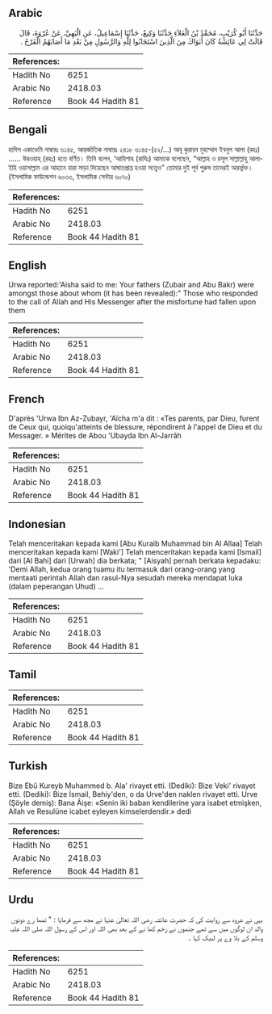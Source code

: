 ## Arabic


<div dir="rtl" lang="ar" style={{fontSize:'larger',backgroundColor:'#f8f9fa',padding:20}}>
حَدَّثَنَا أَبُو كُرَيْبٍ، مُحَمَّدُ بْنُ الْعَلاَءِ حَدَّثَنَا وَكِيعٌ، حَدَّثَنَا إِسْمَاعِيلُ، عَنِ الْبَهِيِّ، عَنْ عُرْوَةَ، قَالَ قَالَتْ لِي عَائِشَةُ كَانَ أَبَوَاكَ مِنَ الَّذِينَ اسْتَجَابُوا لِلَّهِ وَالرَّسُولِ مِنْ بَعْدِ مَا أَصَابَهُمُ الْقَرْحُ ‏.‏
</div>
<div style={{backgroundColor:'#f8f9fa',padding:20, marginBottom: 10}}><table> <thead> <tr> <th>References:</th> <th></th> </tr> </thead> <tbody><tr><td>Hadith No</td><td>6251</td></tr><tr><td>Arabic No</td><td>2418.03</td></tr><tr><td>Reference</td><td>Book 44 Hadith 81</td></tr></tbody></table></div>

## Bengali


<div dir="ltr" lang="bn" style={{fontSize:'larger',backgroundColor:'#f8f9fa',padding:20}}>
হাদিস একাডেমি নাম্বারঃ ৬১৪৫, আন্তর্জাতিক নাম্বারঃ ২৪১৮ ৬১৪৫-(৫২/...) আবূ কুরায়ব মুহাম্মাদ ইবনুল আলা (রহঃ) ...... উরওয়াহ্ (রহঃ) হতে বর্ণিত। তিনি বলেন, ‘আয়িশাহ (রাযিঃ) আমাকে বলেছেন, “আল্লাহ ও রসূল সাল্লাল্লাহু আলাইহি ওয়াসাল্লাম এর আহানে যারা সাড়া দিয়েছেন আঘাতপ্রাপ্ত হওয়া সত্ত্বেও” তোমার দুই পূর্ব পুরুষ তাদেরই অন্তর্ভুক্ত। (ইসলামিক ফাউন্ডেশন ৬০৩৩, ইসলামিক সেন্টার ৬০৭০)
</div>
<div style={{backgroundColor:'#f8f9fa',padding:20, marginBottom: 10}}><table> <thead> <tr> <th>References:</th> <th></th> </tr> </thead> <tbody><tr><td>Hadith No</td><td>6251</td></tr><tr><td>Arabic No</td><td>2418.03</td></tr><tr><td>Reference</td><td>Book 44 Hadith 81</td></tr></tbody></table></div>

## English


<div dir="ltr" lang="en" style={{fontSize:'larger',backgroundColor:'#f8f9fa',padding:20}}>
Urwa reported:'Aisha said to me: Your fathers (Zubair and Abu Bakr) were amongst those about whom (it has been revealed):" Those who responded to the call of Allah and His Messenger after the misfortune had fallen upon them
</div>
<div style={{backgroundColor:'#f8f9fa',padding:20, marginBottom: 10}}><table> <thead> <tr> <th>References:</th> <th></th> </tr> </thead> <tbody><tr><td>Hadith No</td><td>6251</td></tr><tr><td>Arabic No</td><td>2418.03</td></tr><tr><td>Reference</td><td>Book 44 Hadith 81</td></tr></tbody></table></div>

## French


<div dir="ltr" lang="fr" style={{fontSize:'larger',backgroundColor:'#f8f9fa',padding:20}}>
D'après 'Urwa Ibn Az-Zubayr, 'Aïcha m'a dit : «Tes parents, par Dieu, furent de Ceux qui, quoiqu'atteints de blessure, répondirent à l'appel de Dieu et du Messager. » Mérites de Abou 'Ubayda Ibn Al-Jarrâh
</div>
<div style={{backgroundColor:'#f8f9fa',padding:20, marginBottom: 10}}><table> <thead> <tr> <th>References:</th> <th></th> </tr> </thead> <tbody><tr><td>Hadith No</td><td>6251</td></tr><tr><td>Arabic No</td><td>2418.03</td></tr><tr><td>Reference</td><td>Book 44 Hadith 81</td></tr></tbody></table></div>

## Indonesian


<div dir="ltr" lang="id" style={{fontSize:'larger',backgroundColor:'#f8f9fa',padding:20}}>
Telah menceritakan kepada kami [Abu Kuraib Muhammad bin Al Allaa] Telah menceritakan kepada kami [Waki'] Telah menceritakan kepada kami [Ismail] dari [Al Bahi] dari [Urwah] dia berkata; " [Aisyah] pernah berkata kepadaku: 'Demi Allah, kedua orang tuamu itu termasuk dari orang-orang yang mentaati perintah Allah dan rasul-Nya sesudah mereka mendapat luka (dalam peperangan Uhud) …
</div>
<div style={{backgroundColor:'#f8f9fa',padding:20, marginBottom: 10}}><table> <thead> <tr> <th>References:</th> <th></th> </tr> </thead> <tbody><tr><td>Hadith No</td><td>6251</td></tr><tr><td>Arabic No</td><td>2418.03</td></tr><tr><td>Reference</td><td>Book 44 Hadith 81</td></tr></tbody></table></div>

## Tamil


<div dir="ltr" lang="ta" style={{fontSize:'larger',backgroundColor:'#f8f9fa',padding:20}}>

</div>
<div style={{backgroundColor:'#f8f9fa',padding:20, marginBottom: 10}}><table> <thead> <tr> <th>References:</th> <th></th> </tr> </thead> <tbody><tr><td>Hadith No</td><td>6251</td></tr><tr><td>Arabic No</td><td>2418.03</td></tr><tr><td>Reference</td><td>Book 44 Hadith 81</td></tr></tbody></table></div>

## Turkish


<div dir="ltr" lang="tr" style={{fontSize:'larger',backgroundColor:'#f8f9fa',padding:20}}>
Bize Ebû Kureyb Muhammed b. Ala' rivayet etti. (Dediki): Bize Veki' rivayet etti. (Dediki): Bize İsmail, Behiy'den, o da Urve'den naklen rivayet etti. Urve (Şöyle demiş): Bana Âişe: «Senin iki baban kendilerine yara isabet etmişken, Allah ve Resulüne icabet eyleyen kimselerdendir.» dedi
</div>
<div style={{backgroundColor:'#f8f9fa',padding:20, marginBottom: 10}}><table> <thead> <tr> <th>References:</th> <th></th> </tr> </thead> <tbody><tr><td>Hadith No</td><td>6251</td></tr><tr><td>Arabic No</td><td>2418.03</td></tr><tr><td>Reference</td><td>Book 44 Hadith 81</td></tr></tbody></table></div>

## Urdu


<div dir="rtl" lang="ur" style={{fontSize:'larger',backgroundColor:'#f8f9fa',padding:20}}>
بہی نے عروہ سے روایت کی کہ حضرت عائشہ رضی اللہ تعالیٰ عنہا نے مجھ سے فرمایا : " تمھا رے دونوں والد ان لوگوں میں سے تھے جنھوں نے زخم کھا نے کے بعد بھی اللہ اور اس کے رسول اللہ صلی اللہ علیہ وسلم کے بلا وے پر لبیک کہا ۔
</div>
<div style={{backgroundColor:'#f8f9fa',padding:20, marginBottom: 10}}><table> <thead> <tr> <th>References:</th> <th></th> </tr> </thead> <tbody><tr><td>Hadith No</td><td>6251</td></tr><tr><td>Arabic No</td><td>2418.03</td></tr><tr><td>Reference</td><td>Book 44 Hadith 81</td></tr></tbody></table></div>